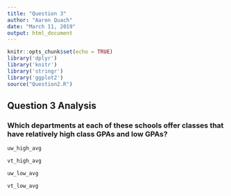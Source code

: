 ```yaml
---
title: "Question 3"
author: "Aaron Quach"
date: "March 11, 2019"
output: html_document
---
```


```r
knitr::opts_chunk$set(echo = TRUE)
library('dplyr')
library('knitr')
library('stringr')
library('ggplot2')
source("Question2.R")
```

## Question 3 Analysis

### Which departments at each of these schools offer classes that have relatively high class GPAs and low GPAs? 

```r
uw_high_avg

```
```r
vt_high_avg

```
```r
uw_low_avg

```
```r
vt_low_avg

```



